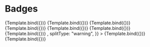 

<Meta title="Badge" component={Badge} />


# Badges

<Canvas>
  <Story name="Default" args={{ label: "NES.css" }}>
    {Template.bind({})}
  </Story>
  <Story name="Primary" args={{ label: "is", type: "primary" }}>
    {Template.bind({})}
  </Story>
  <Story name="Success" args={{ label: "a", type: "success" }}>
    {Template.bind({})}
  </Story>
  <Story name="Warning" args={{ label: "great", type: "warning" }}>
    {Template.bind({})}
  </Story>
  <Story name="Error" args={{ label: "framework", type: "error" }}>
    {Template.bind({})}
  </Story>
  <Story
    name="Split"
    args={{ label: "npm", splitLabel: "1.1.0", splitType: "primary" }}
  >
    {Template.bind({})}
  </Story>
  <Story
    name="Split Alt"
    args={{ label: "test", splitLabel: "100%", splitType: "success" }}
  >
    {Template.bind({})}
  </Story>
  <Story
    name="Split Icon"
    args={{
      label: "Icons",
      type: "primary",
      splitIcon: <Icon type="star" size="small" />,
      splitType: "warning",
    }}
  >
    {Template.bind({})}
  </Story>
  <Story
    name="Split Icon Text"
    args={{
      label: "Text",
      type: "warning",
      splitIcon: "10",
    }}
  >
    {Template.bind({})}
  </Story>
</Canvas>
